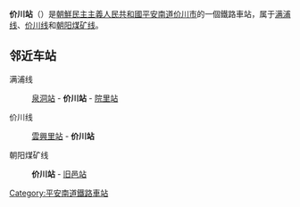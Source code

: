 {{unreferenced|time=2015-01-13T14:27:51+00:00}}
{{noteTA
|1=价川
}}
{{朝鮮半島車站資訊
|公司色 = blue
|文字色 = 
|站名 = 价川站
|圖片 = 
|pxl = 
|圖片說明 =
|前一站1 = [[泉洞站|泉洞]]
|前一站距離1 = 6.3
|後一站距離1 = 8.0
|後一站1 = [[院里站|院里]]
|所屬路線1 = [[满浦线|满浦线]]
|距離1 = 38.9
|起點站1 = [[顺川站|顺川]]
|前一站2 = [[雲興里站|雲興里]]
|前一站距離2 = 8.2
|後一站距離2 = 
|後一站2 = 
|所屬路線2 = [[价川线|价川线]]
|距離2 = 29.5
|起點站2 = [[新安州青年站|新安州青年]]
|前一站3 = 
|前一站距離3 = 
|後一站距離3 = 
|後一站3 = [[旧邑站|旧邑]]
|所屬路線3 = [[朝阳煤矿线|朝阳煤矿线]]
|距離3 = 0.0
|起點站3 = 价川
|諺文 = 개천역
|朝鮮漢字 = 价川驛
|文觀部式 = Gaecheon-yeok
|馬-賴式 = Kaech'ŏn-yŏk
|副站名 = 
|車站編號 = 
|停站路線數 = 
|所屬公司 = [[朝鮮民主主義人民共和國鐵道省|朝鮮民主主義人民共和國鐵道省]]
|所在地 =[[平安南道|平安南道]][[价川市|价川市]]
|車站構造 = 地面车站
|月台配置 = 
|啟用年月日 =
|廢站年月日 = 
|上下車人次 = 
|統計年度 = 
|轉車 = 
|備註 = 
|全寬備註 = 
}}

'''价川站'''（{{朝|개천역}}）是[[朝鮮民主主義人民共和國|朝鮮民主主義人民共和國]][[平安南道|平安南道]][[价川市|价川市]]的一個鐵路車站，属于[[满浦线|满浦线]]、[[价川线|价川线]]和[[朝阳煤矿线|朝阳煤矿线]]。

==邻近车站==
满浦线
:[[泉洞站|泉洞站]] - '''价川站''' - [[院里站|院里站]]
价川线
:[[雲興里站|雲興里站]] - '''价川站'''
朝阳煤矿线
:'''价川站''' - [[旧邑站|旧邑站]]

{{朝鲜铁路小作品}}

{{满浦线}}
{{价川线}}
{{朝阳煤矿线}}

[[Category:平安南道鐵路車站|Category:平安南道鐵路車站]]